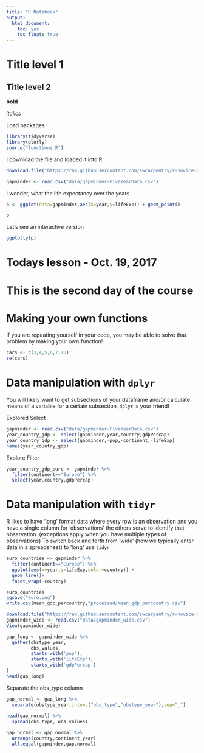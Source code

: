 ```yaml
---
title: "R Notebook"
output:
  html_document:
    toc: yes
    toc_float: true
---
```


# Title level 1

## Title level 2

**bold**

*italics*

Load packages
```r
library(tidyverse)
library(plotly)
source("functions.R")
```

I download the file and loaded it into R
```r
download.file("https://raw.githubusercontent.com/swcarpentry/r-novice-gapminder/gh-pages/_episodes_rmd/data/gapminder-FiveYearData.csv", destfile = "data/gapminder-FiveYearData.csv")

gapminder <- read.csv("data/gapminder-FiveYearData.csv")
```



I wonder, what the life expectancy over the years

```r
p <- ggplot(data=gapminder,aes(x=year,y=lifeExp)) + geom_point()

p
```

Let's see an interactive version

```r
ggplotly(p)
```

# Todays lesson - Oct. 19, 2017

# This is the second day of the course

# Making your own functions

If you are repeating yourself in your code, you may be able to solve that problem by making your own function!

```r


cars <- c(3,4,5,6,7,10)
se(cars)

```

# Data manipulation with `dplyr`

You will likely want to get subsections of your dataframe and/or calculate means of a variable for a certain subsection, `dplyr` is your friend!

Explored Select
```r
gapminder <- read.csv("data/gapminder-FiveYearData.csv")
year_country_gdp <- select(gapminder,year,country,gdpPercap)
year_country_gdp <- select(gapminder,-pop,-continent,-lifeExp)
names(year_country_gdp)
```

Explore Filter
```r
year_country_gdp_euro <- gapminder %>%
  filter(continent=="Europe") %>%
  select(year,country,gdpPercap) 
```


# Data manipulation with `tidyr`

R likes to have 'long' format data where every row is an observation and you have a single column for 'observations' the others serve to identify that observation. (exceptions apply when you have multiple types of observations) To switch back and forth from 'wide' (how we typically enter data in a spreadsheet) to 'long' use `tidyr`

```r
euro_countries <- gapminder %>%
  filter(continent=="Europe") %>%
  ggplot(aes(x=year,y=lifeExp,color=country)) +
  geom_line()+
  facet_wrap(~country)

euro_countries
ggsave("euro.png")
write.csv(mean_gdp_percountry,"processed/mean_gdp_percountry.csv")
```


```r
download.file("https://raw.githubusercontent.com/swcarpentry/r-novice-gapminder/gh-pages/data/gapminder_wide.csv", destfile = "data/gapminder_wide.csv")
gapminder_wide <- read.csv("data/gapminder_wide.csv")
View(gapminder_wide)

gap_long <- gapminder_wide %>%
  gather(obstype_year,
         obs_values,
         starts_with('pop'),
         starts_with('lifeExp'),
         starts_with('gdpPercap')
)
head(gap_long)
```

Separate the obs_type column

```r
gap_normal <- gap_long %>%
  separate(obstype_year,into=c("obs_type","obstype_year"),sep="_")
  
head(gap_normal) %>%
  spread(obs_type, obs_values)

```


```r
gap_normal <- gap_normal %>%
  arrange(country,continent,year)
  all.equal(gapminder,gap,normal)
```






